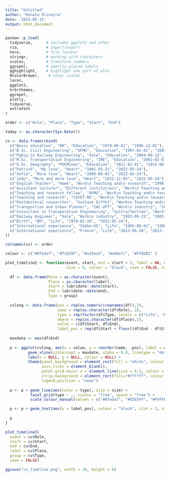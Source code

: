 ```yaml
---
title: "Untitled"
author: "Renata Oliveira"
date: '2022-05-15'
output: html_document
---
```



```r
pacman::p_load(
  tidyverse,      # includes ggplot2 and other
  rio,            # import/export
  here,           # file locator
  stringr,        # working with characters   
  scales,         # transform numbers
  ggrepel,        # smartly-placed labels
  gghighlight,    # highlight one part of plot
  RColorBrewer,    # color scales
  lares,
  ggplot2,
  hrbrthemes,
  ggrepel,
  plotly,
  tidyverse,
  extrafont
)
```

```r

order <- c("Role", "Place", "Type", "Start", "End")

today <- as.character(Sys.Date())

cv <- data.frame(rbind(
  c("Basic education", "BH", "Education", "1979-06-01", "1996-12-01"),
  c("B.Sc. Civil Engineering", "UFMG", "Education", "1997-02-01", "2002-01-08"),
  c("PgDip.in Railway Engineering", "Vale", "Education", "2003-09-15", "2004-04-20"),
  c("M.Sc. Transportation Engineering", "IME", "Education", "2002-02-01", "2004-08-02"),
  c("D.Sc. Geography", "PUCMinas", "Education", "2011-02-01", "2015-08-20"),
  c("Patrick", "My love", "Heart", "2001-05-31", "2022-05-24"),
  c("Sofia", "More love", "Heart", "2009-09-01", "2022-05-24"),
  c("João", "More and more love", "Heart", "2012-12-05", "2022-05-24"),
  c("English Teacher", "Home", "Work\n Teaching and\n research", "1996-03-01", "2001-06-30"),
  c("Assistant lecturer", "Different institutions", "Work\n Teaching and\n research", "2003-01-01", "2006-02-09"),
  c("Teaching and research fellow", "UFMG", "Work\n Teaching and\n research", "2017-08-01", "2021-07-01"),
  c("Teaching and research", "CEFET-MG", "Work\n Teaching and\n research", "2006-02-10", "2022-05-24"),
  c("Postdoctoral researcher", "Gustave Eiffel", "Work\n Teaching and\n research", "2020-10-01", "2021-06-30"),
  c("Transportion and Urban Planner", "IAC-UFT", "Work\n industry", "2020-07-01", "2021-01-31"),
  c("Consultant in Transporation Engineering", "Systra/Tectran", "Work\n industry", "2003-02-01", "2003-09-15"),
  c("Railway Engineer", "Vale", "Work\n industry", "2003-09-15", "2005-05-01"),
  c("Birth", "BH", "Life", "1979-02-26", "2022-05-24"),
  c("International experience", "Idaho-US", "Life", "1995-08-01", "1996-02-01"),
  c("International experience", "France", "Life", "2013-06-20", "2013-12-31")
))

colnames(cv) <- order

colour <- c("#8fada7", "#7c839f", "#a19aa3", "#a46e7c", "#FFB2B2" )

plot_timeline2 <- function(event, start, end = start + 1, label = NA, group = NA,
                           size = 8, colour = "black", save = FALSE, subdir = NA) {
  
  df <- data.frame(Role = as.character(event), 
                   Place = as.character(label),
                   Start = lubridate::date(start), 
                   End = lubridate::date(end),
                   Type = group)
  
  cvlong <- data.frame(pos = rep(as.numeric(rownames(df)),2), 
                       name = rep(as.character(df$Role), 2), 
                       type = rep(factor(df$Type, levels = c("Life", "Education", "Work\n Teaching and\n research", "Work\n industry", "Heart")), 2), 
                       where = rep(as.character(df$Place),2), 
                       value = c(df$Start, df$End), 
                       label_pos = rep(df$Start + floor((df$End - df$Start) / 2), 2))
  
  maxdate <- max(df$End)
  
  p <- ggplot(cvlong, aes(x = value, y = reorder(name, -pos), label = where, group = pos)) + 
          geom_vline(xintercept = maxdate, alpha = 0.8, linetype = "dotted") + 
          labs(x = NULL, y = NULL, colour = NULL) +
          theme(panel.background = element_rect(fill = "white", colour = "white"),
                axis.ticks = element_blank(), 
                panel.grid.major.x = element_line(size = 0.2, colour = "grey80"),
                strip.background = element_rect(fill="#ffffff", colour = "grey90"),
                legend.position = "none")
  
  p <- p + geom_line(aes(color = type), size = size) +
           facet_grid(type ~ ., scales = "free", space = "free") +
           scale_colour_manual(values = c("#8fada7", "#E5E5FF", "#FFFFB2", "#a46e7c", "#FFB2B2" )) 

  p <- p + geom_text(aes(x = label_pos), colour = "black", size = 3, alpha = 1)
  
  p
}

plot_timeline2(
  event = cv$Role,
  start = cv$Start,
  end = cv$End,
  label = cv$Place,
  group = cv$Type,
  save = FALSE)

ggsave("cv_timeline.png", width = 10, height = 6)

```
